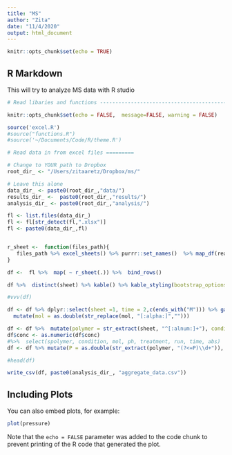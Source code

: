 ```yaml
---
title: "MS"
author: "Zita"
date: "11/4/2020"
output: html_document
---
```


```r
knitr::opts_chunk$set(echo = TRUE)
```

## R Markdown

This will try to analyze MS data with R studio 

```r
# Read libaries and functions --------------------------------------------------------------------

knitr::opts_chunk$set(echo = FALSE,  message=FALSE, warning = FALSE)

source('excel.R')
#source("functions.R")
#source('~/Documents/Code/R/theme.R')
```

```r
# Read data in from excel files =========

# Change to YOUR path to Dropbox
root_dir_ <- "/Users/zitaaretz/Dropbox/ms/"

# Leave this alone
data_dir_ <- paste0(root_dir_,"data/") 
results_dir_ <-  paste0(root_dir_,"results/")
analysis_dir_ <- paste0(root_dir_,"analysis/") 

fl <- list.files(data_dir_)
fl <- fl[str_detect(fl,".xlsx")]
fl <- paste0(data_dir_,fl)


r_sheet <-  function(files_path){
   files_path %>% excel_sheets() %>% purrr::set_names()  %>% map_df(read_excel, path = files_path, .id = "sheet")
}

df <-  fl %>%  map( ~ r_sheet(.)) %>%  bind_rows()

df %>%  distinct(sheet) %>% kable() %>% kable_styling(bootstrap_options = "striped", full_width = F)

#vvv(df)

df <- df %>% dplyr::select(sheet =1, time = 2,c(ends_with("M"))) %>% gather("mol","abs", c(ends_with("M")))  %>%  
  mutate(mol = as.double(str_replace(mol, "[:alpha:]","")))

df <- df %>%  mutate(polymer = str_extract(sheet, "^[:alnum:]+"), condition = str_extract(sheet, "(?<=pH\\d\\s)[:alnum:]+"), ph = str_extract(sheet, "(?<=pH)\\d"), treatment = str_extract(sheet, "\\w{1,2}(?=\\s([[:digit:]]|[[:punct:]]){1,4}mg)"), conc = str_extract(sheet, "([[:digit:]]|[[:punct:]]){1,4}(?=mg)"), run = str_extract(sheet, "(?<=\\()\\d"))
df$conc <- as.numeric(df$conc)
#%>%  select(spolymer, condition, mol, ph, treatment, run, time, abs)
df <- df %>% mutate(P = as.double(str_extract(polymer, "(?<=P)\\d+")), Q = as.double(str_extract(polymer, "(?<=Q)\\d+")))

#head(df)

write_csv(df, paste0(analysis_dir_, "aggregate_data.csv"))
```


## Including Plots

You can also embed plots, for example:

```r
plot(pressure)
```

Note that the `echo = FALSE` parameter was added to the code chunk to prevent printing of the R code that generated the plot.

